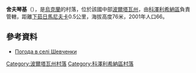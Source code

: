 {{coord|49|7|25|N|33|45|55|E|scale:100000_region:UA|display=title}}

'''舍夫琴基'''（{{lang-uk|Шевченки}}），是[[烏克蘭|烏克蘭]]的村落，位於該國中部[[波爾塔瓦州|波爾塔瓦州]]，由[[科澤利希納區|科澤利希納區]]負責管轄，距離[[下茹日馬尼夫卡|下茹日馬尼夫卡]]0.5公里，海拔高度76米，2001年人口66。

==參考資料==
* [http://weather.in.ua/ua/poltavskaja/28759 Погода в селі Шевченки]

{{DEFAULTSORT:Шевченки}}
[[Category:波爾塔瓦州村落|Category:波爾塔瓦州村落]]
[[Category:科澤利希納區村落|Category:科澤利希納區村落]]


{{Poltava-geo-stub}}